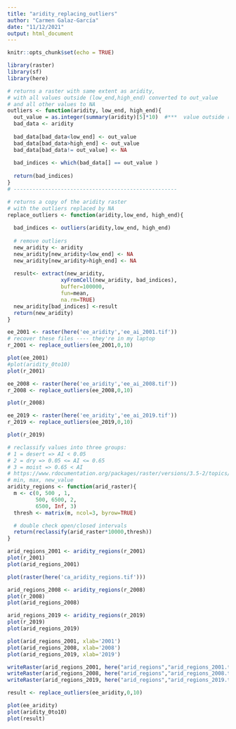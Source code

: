 ```yaml
---
title: "aridity_replacing_outliers"
author: "Carmen Galaz-García"
date: "11/12/2021"
output: html_document
---
```


```r
knitr::opts_chunk$set(echo = TRUE)

library(raster)
library(sf)
library(here)
```


```r
# returns a raster with same extent as aridity,
# with all values outside (low_end,high_end) converted to out_value
# and all other values to NA
outliers <- function(aridity, low_end, high_end){
  out_value = as.integer(summary(aridity)[5]*10)  #***  value outside raster range
  bad_data <- aridity
  
  bad_data[bad_data<low_end] <- out_value
  bad_data[bad_data>high_end] <- out_value  
  bad_data[bad_data!= out_value] <- NA
  
  bad_indices <- which(bad_data[] == out_value )
  
  return(bad_indices)
}
# ----------------------------------------------------

# returns a copy of the aridity raster 
# with the outliers replaced by NA
replace_outliers <- function(aridity,low_end, high_end){
  
  bad_indices <- outliers(aridity,low_end, high_end)
  
  # remove outliers
  new_aridity <- aridity
  new_aridity[new_aridity<low_end] <- NA
  new_aridity[new_aridity>high_end] <- NA
  
  result<- extract(new_aridity, 
                 xyFromCell(new_aridity, bad_indices), 
                 buffer=100000, 
                 fun=mean,
                 na.rm=TRUE)
  new_aridity[bad_indices] <-result
  return(new_aridity)
}

```


```r
ee_2001 <- raster(here('ee_aridity','ee_ai_2001.tif'))
# recover these files ---- they're in my laptop
r_2001 <- replace_outliers(ee_2001,0,10)

plot(ee_2001)
#plot(aridity_0to10)
plot(r_2001)
```

```r
ee_2008 <- raster(here('ee_aridity','ee_ai_2008.tif'))
r_2008 <- replace_outliers(ee_2008,0,10)

plot(r_2008)
```

```r
ee_2019 <- raster(here('ee_aridity','ee_ai_2019.tif'))
r_2019 <- replace_outliers(ee_2019,0,10)

plot(r_2019)
```

```r
# reclassify values into three groups: 
# 1 = desert => AI < 0.05
# 2 = dry => 0.05 <= AI <= 0.65
# 3 = moist => 0.65 < AI
# https://www.rdocumentation.org/packages/raster/versions/3.5-2/topics/reclassify
# min, max, new_value
aridity_regions <- function(arid_raster){
  m <- c(0, 500 , 1,  
         500, 6500, 2,  
         6500, Inf, 3)
  thresh <- matrix(m, ncol=3, byrow=TRUE)

  # double check open/closed intervals
  return(reclassify(arid_raster*10000,thresh))
}

```



```r
arid_regions_2001 <- aridity_regions(r_2001)
plot(r_2001)
plot(arid_regions_2001)
```

```r
plot(raster(here('ca_aridity_regions.tif')))
```

```r
arid_regions_2008 <- aridity_regions(r_2008)
plot(r_2008)
plot(arid_regions_2008)
```

```r
arid_regions_2019 <- aridity_regions(r_2019)
plot(r_2019)
plot(arid_regions_2019)
```
```r
plot(arid_regions_2001, xlab='2001')
plot(arid_regions_2008, xlab='2008')
plot(arid_regions_2019, xlab='2019')
```

```r
writeRaster(arid_regions_2001, here("arid_regions","arid_regions_2001.tif"))
writeRaster(arid_regions_2008, here("arid_regions","arid_regions_2008.tif"))
writeRaster(arid_regions_2019, here("arid_regions","arid_regions_2019.tif"))

result <- replace_outliers(ee_aridity,0,10)

plot(ee_aridity)
plot(aridity_0to10)
plot(result)
```

